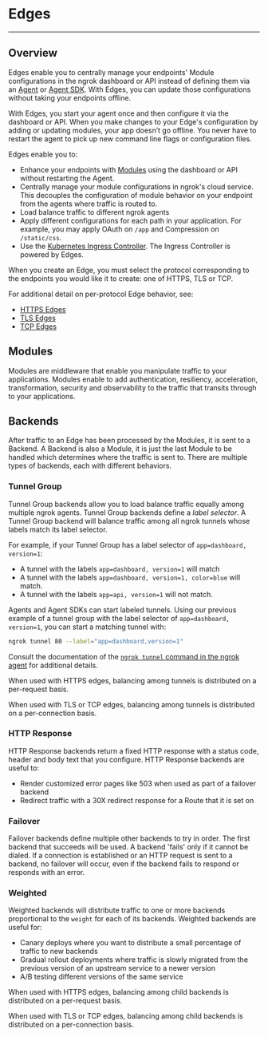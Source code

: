 # Edges

---

## Overview

Edges enable you to centrally manage your endpoints' Module configurations in
the ngrok dashboard or API instead of defining them via an [Agent](/agent/) or
[Agent SDK](/agent-sdks). With Edges, you can update those configurations
without taking your endpoints offline.

With Edges, you start your agent once and then configure it via the dashboard
or API. When you make changes to your Edge's configuration by adding or
updating modules, your app doesn’t go offline. You never have to restart the
agent to pick up new command line flags or configuration files.

Edges enable you to:

- Enhance your endpoints with [Modules](#modules) using the dashboard or API
  without restarting the Agent.
- Centrally manage your module configurations in ngrok's cloud service. This
  decouples the configuration of module behavior on your endpoint from the agents
  where traffic is routed to.
- Load balance traffic to different ngrok agents
- Apply different configurations for each path in your application. For
  example, you may apply OAuth on `/app` and Compression on `/static/css`.
- Use the [Kubernetes Ingress Controller](/k8s/). The Ingress Controller is
  powered by Edges.

When you create an Edge, you must select the protocol corresponding to the
endpoints you would like it to create: one of HTTPS, TLS or TCP.

For additional detail on per-protocol Edge behavior, see:

- [HTTPS Edges](/http/#edges)
- [TLS Edges](/tls/#edges)
- [TCP Edges](/tcp/#edges)

## Modules

Modules are middleware that enable you manipulate traffic to your applications.
Modules enable to add authentication, resiliency, acceleration, transformation,
security and observability to the traffic that transits through to your
applications.

## Backends

After traffic to an Edge has been processed by the Modules, it is sent to a
Backend. A Backend is also a Module, it is just the last Module to be handled
which determines where the traffic is sent to. There are multiple types of
backends, each with different behaviors.

### Tunnel Group

Tunnel Group backends allow you to load balance traffic equally among multiple
ngrok agents. Tunnel Group backends define a _label selector_. A Tunnel Group
backend will balance traffic among all ngrok tunnels whose labels match its
label selector.

For example, if your Tunnel Group has a label selector of `app=dashboard, version=1`:

- A tunnel with the labels `app=dashboard, version=1` will match
- A tunnel with the labels `app=dashboard, version=1, color=blue` will match.
- A tunnel with the labels `app=api, version=1` will not match.

Agents and Agent SDKs can start labeled tunnels. Using our previous example of
a tunnel group with the label selector of `app=dashboard, version=1`, you can
start a matching tunnel with:

```bash
ngrok tunnel 80 --label="app=dashboard,version=1"
```

Consult the documentation of the [`ngrok tunnel` command in the ngrok
agent](/agent/cli#ngrok-tunnel) for additional details.

When used with HTTPS edges, balancing among tunnels is distributed on a
per-request basis.

When used with TLS or TCP edges, balancing among tunnels is distributed on a
per-connection basis.

### HTTP Response

HTTP Response backends return a fixed HTTP response with a status code, header
and body text that you configure. HTTP Response backends are useful to:

- Render customized error pages like 503 when used as part of a failover
  backend
- Redirect traffic with a 30X redirect response for a Route that it is set on

### Failover

Failover backends define multiple other backends to try in order. The first
backend that succeeds will be used. A backend 'fails' only if it cannot be
dialed. If a connection is established or an HTTP request is sent to a backend,
no failover will occur, even if the backend fails to respond or responds with
an error.

### Weighted

Weighted backends will distribute traffic to one or more backends proportional
to the `weight` for each of its backends. Weighted backends are useful for:

- Canary deploys where you want to distribute a small percentage of traffic to
  new backends
- Gradual rollout deployments where traffic is slowly migrated from the
  previous version of an upstream service to a newer version
- A/B testing different versions of the same service

When used with HTTPS edges, balancing among child backends is distributed on a
per-request basis.

When used with TLS or TCP edges, balancing among child backends is distributed
on a per-connection basis.
